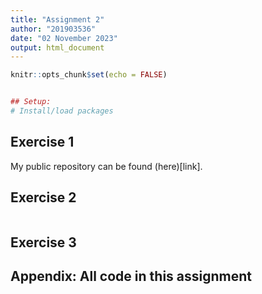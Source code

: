 ```yaml
---
title: "Assignment 2"
author: "201903536"
date: "02 November 2023"
output: html_document
---
```


```r

knitr::opts_chunk$set(echo = FALSE) 


## Setup:
# Install/load packages


```


## Exercise 1

My public repository can be found (here)[link].



## Exercise 2

```r


```





## Exercise 3


































## Appendix: All code in this assignment

```r


```
